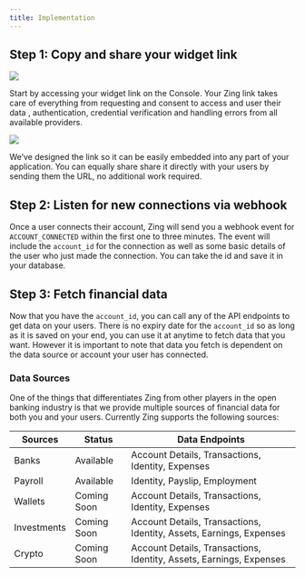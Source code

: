 ```yaml
---
title: Implementation
---
```


## Step 1: Copy and share your widget link

<Frame caption="Find your link ID on the console">
  <img src="https://res.cloudinary.com/tamilore/image/upload/v1688231193/brandbird_3_lewdvt.png" />
</Frame>

Start by accessing your widget link on the Console. Your Zing link takes care of everything from requesting and consent to access and user their data , authentication, credential verification and handling errors from all available providers.

<Frame caption="Here's what the widget looks like">
  <img src="https://res.cloudinary.com/tamilore/image/upload/v1688233425/Screenshot_2023-07-01_184257_ttei3d.png" />
</Frame>

We’ve designed the link so it can be easily embedded into any part of your application. You can equally share share it directly with your users by sending them the URL, no additional work required.

## Step 2: Listen for new connections via webhook

Once a user connects their account, Zing will send you a webhook event for `ACCOUNT_CONNECTED` within the first one to three minutes. The event will include the `account_id` for the connection as well as some basic details of the user who just made the connection. You can take the id and save it in your database.

## Step 3: Fetch financial data

Now that you have the `account_id`, you can call any of the API endpoints to get data on your users. There is no expiry date for the `account_id` so as long as it is saved on your end, you can use it at anytime to fetch data that you want. However it is important to note that data you fetch is dependent on the data source or account your user has connected.

### Data Sources

One of the things that differentiates Zing from other players in the open banking industry is that we provide multiple sources of financial data for both you and your users. Currently Zing supports the following sources:

| Sources | Status | Data Endpoints |
| --- | --- | --- |
| Banks | Available    | Account Details, Transactions, Identity, Expenses  |
| Payroll | Available  | Identity, Payslip, Employment |
| Wallets | Coming Soon  | Account Details, Transactions, Identity, Expenses  |
| Investments | Coming Soon  | Account Details, Transactions, Identity, Assets, Earnings, Expenses  |
| Crypto | Coming Soon  | Account Details, Transactions, Identity, Assets, Earnings, Expenses  |
